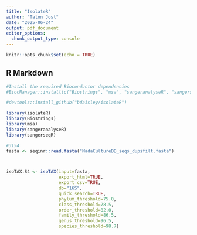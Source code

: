 ```yaml
---
title: "IsolateR"
author: "Talon Jost"
date: "2025-06-24"
output: pdf_document
editor_options: 
  chunk_output_type: console
---
```


```r
knitr::opts_chunk$set(echo = TRUE)
```

## R Markdown

```r
#Install the required Bioconductor dependencies
#BiocManager::install(c("Biostrings", "msa", "sangeranalyseR", "sangerseqR"), update=FALSE)

#devtools::install_github("bdaisley/isolateR")

library(isolateR)
library(Biostrings)
library(msa)
library(sangeranalyseR)
library(sangerseqR)
```



```r
#3154
fasta <- seqinr::read.fasta("MadaCultureDB_seqs_dupsfilt.fasta")



isoTAX.S4 <- isoTAX(input=fasta,
                    export_html=TRUE,
                    export_csv=TRUE,
                    db="16S",
                    quick_search=TRUE,
                    phylum_threshold=75.0,
                    class_threshold=78.5,
                    order_threshold=82.0,
                    family_threshold=86.5,
                    genus_threshold=96.5,
                    species_threshold=98.7)
```

